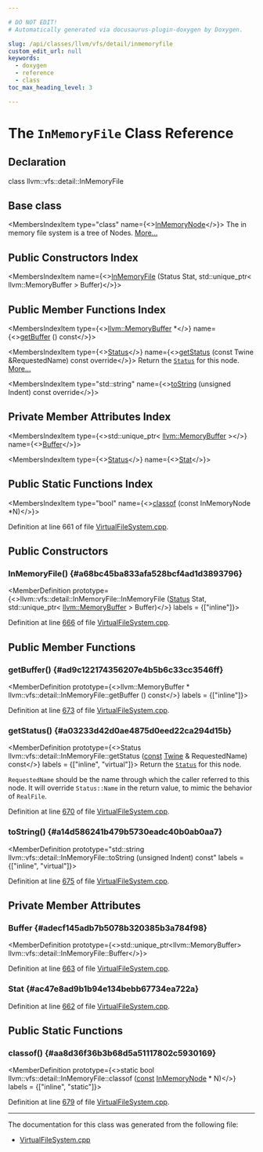 ```yaml
---

# DO NOT EDIT!
# Automatically generated via docusaurus-plugin-doxygen by Doxygen.

slug: /api/classes/llvm/vfs/detail/inmemoryfile
custom_edit_url: null
keywords:
  - doxygen
  - reference
  - class
toc_max_heading_level: 3

---
```





# The `InMemoryFile` Class Reference

<DoxygenPage pluginConfig={pluginConfig}>



## Declaration

<CodeBlock>class llvm::vfs::detail::InMemoryFile</CodeBlock>

## Base class

<MembersIndex>

<MembersIndexItem
  type="class"
  name={<><a href="/docs/api/classes/llvm/vfs/detail/inmemorynode">InMemoryNode</a></>}>
The in memory file system is a tree of Nodes. <a href="/docs/api/classes/llvm/vfs/detail/inmemorynode/#details">More...</a>
</MembersIndexItem>

</MembersIndex>

## Public Constructors Index

<MembersIndex>

<MembersIndexItem
  name={<><a href="#a68bc45ba833afa528bcf4ad1d3893796">InMemoryFile</a> (Status Stat, std::unique&#95;ptr&lt; llvm::MemoryBuffer &gt; Buffer)</>}>
</MembersIndexItem>

</MembersIndex>

## Public Member Functions Index

<MembersIndex>

<MembersIndexItem
  type={<><a href="/docs/api/classes/llvm/memorybuffer">llvm::MemoryBuffer</a> &#42;</>}
  name={<><a href="#ad9c122174356207e4b5b6c33cc3546ff">getBuffer</a> () const</>}>
</MembersIndexItem>

<MembersIndexItem
  type={<><a href="/docs/api/classes/llvm/vfs/status">Status</a></>}
  name={<><a href="#a03233d42d0ae4875d0eed22ca294d15b">getStatus</a> (const Twine &amp;RequestedName) const override</>}>
Return the <code><a href="/docs/api/classes/llvm/vfs/status">Status</a></code> for this node. <a href="#a03233d42d0ae4875d0eed22ca294d15b">More...</a>
</MembersIndexItem>

<MembersIndexItem
  type="std::string"
  name={<><a href="#a14d586241b479b5730eadc40b0ab0aa7">toString</a> (unsigned Indent) const override</>}>
</MembersIndexItem>

</MembersIndex>

## Private Member Attributes Index

<MembersIndex>

<MembersIndexItem
  type={<>std::unique&#95;ptr&lt; <a href="/docs/api/classes/llvm/memorybuffer">llvm::MemoryBuffer</a> &gt;</>}
  name={<><a href="#adecf145adb7b5078b320385b3a784f98">Buffer</a></>}>
</MembersIndexItem>

<MembersIndexItem
  type={<><a href="/docs/api/classes/llvm/vfs/status">Status</a></>}
  name={<><a href="#ac47e8ad9b1b94e134bebb67734ea722a">Stat</a></>}>
</MembersIndexItem>

</MembersIndex>

## Public Static Functions Index

<MembersIndex>

<MembersIndexItem
  type="bool"
  name={<><a href="#aa8d36f36b3b68d5a51117802c5930169">classof</a> (const InMemoryNode &#42;N)</>}>
</MembersIndexItem>

</MembersIndex>


Definition at line 661 of file <a href="/docs/api/files/lib/lib/support/virtualfilesystem-cpp">VirtualFileSystem.cpp</a>.

<SectionDefinition>

## Public Constructors

### InMemoryFile() {#a68bc45ba833afa528bcf4ad1d3893796}

<MemberDefinition
  prototype={<>llvm::vfs::detail::InMemoryFile::InMemoryFile (<a href="/docs/api/classes/llvm/vfs/status">Status</a> Stat, std::unique&#95;ptr&lt; <a href="/docs/api/classes/llvm/memorybuffer">llvm::MemoryBuffer</a> &gt; Buffer)</>}
  labels = {["inline"]}>

Definition at line <a href="/docs/api/files/lib/lib/support/virtualfilesystem-cpp/#l00666">666</a> of file <a href="/docs/api/files/lib/lib/support/virtualfilesystem-cpp">VirtualFileSystem.cpp</a>.
</MemberDefinition>

</SectionDefinition>

<SectionDefinition>

## Public Member Functions

### getBuffer() {#ad9c122174356207e4b5b6c33cc3546ff}

<MemberDefinition
  prototype={<>llvm::MemoryBuffer &#42; llvm::vfs::detail::InMemoryFile::getBuffer () const</>}
  labels = {["inline"]}>

Definition at line <a href="/docs/api/files/lib/lib/support/virtualfilesystem-cpp/#l00673">673</a> of file <a href="/docs/api/files/lib/lib/support/virtualfilesystem-cpp">VirtualFileSystem.cpp</a>.
</MemberDefinition>

### getStatus() {#a03233d42d0ae4875d0eed22ca294d15b}

<MemberDefinition
  prototype={<>Status llvm::vfs::detail::InMemoryFile::getStatus (<a href="/docs/api/files/lib/lib/target/lib/target/aarch64/aarch64promoteconstant-cpp/#a90f8350fecae261c25be85d38b451bff">const</a> <a href="/docs/api/classes/llvm/twine">Twine</a> &amp; RequestedName) const</>}
  labels = {["inline", "virtual"]}>
Return the <code><a href="/docs/api/classes/llvm/vfs/status">Status</a></code> for this node.

<code>RequestedName</code> should be the name through which the caller referred to this node. It will override <code>Status::Name</code> in the return value, to mimic the behavior of <code>RealFile</code>.

Definition at line <a href="/docs/api/files/lib/lib/support/virtualfilesystem-cpp/#l00670">670</a> of file <a href="/docs/api/files/lib/lib/support/virtualfilesystem-cpp">VirtualFileSystem.cpp</a>.
</MemberDefinition>

### toString() {#a14d586241b479b5730eadc40b0ab0aa7}

<MemberDefinition
  prototype="std::string llvm::vfs::detail::InMemoryFile::toString (unsigned Indent) const"
  labels = {["inline", "virtual"]}>

Definition at line <a href="/docs/api/files/lib/lib/support/virtualfilesystem-cpp/#l00675">675</a> of file <a href="/docs/api/files/lib/lib/support/virtualfilesystem-cpp">VirtualFileSystem.cpp</a>.
</MemberDefinition>

</SectionDefinition>

<SectionDefinition>

## Private Member Attributes

### Buffer {#adecf145adb7b5078b320385b3a784f98}

<MemberDefinition
  prototype={<>std::unique&#95;ptr&lt;llvm::MemoryBuffer&gt; llvm::vfs::detail::InMemoryFile::Buffer</>}>

Definition at line <a href="/docs/api/files/lib/lib/support/virtualfilesystem-cpp/#l00663">663</a> of file <a href="/docs/api/files/lib/lib/support/virtualfilesystem-cpp">VirtualFileSystem.cpp</a>.
</MemberDefinition>

### Stat {#ac47e8ad9b1b94e134bebb67734ea722a}

<MemberDefinition
  prototype="Status llvm::vfs::detail::InMemoryFile::Stat">

Definition at line <a href="/docs/api/files/lib/lib/support/virtualfilesystem-cpp/#l00662">662</a> of file <a href="/docs/api/files/lib/lib/support/virtualfilesystem-cpp">VirtualFileSystem.cpp</a>.
</MemberDefinition>

</SectionDefinition>

<SectionDefinition>

## Public Static Functions

### classof() {#aa8d36f36b3b68d5a51117802c5930169}

<MemberDefinition
  prototype={<>static bool llvm::vfs::detail::InMemoryFile::classof (<a href="/docs/api/files/lib/lib/target/lib/target/aarch64/aarch64promoteconstant-cpp/#a90f8350fecae261c25be85d38b451bff">const</a> <a href="/docs/api/classes/llvm/vfs/detail/inmemorynode">InMemoryNode</a> &#42; N)</>}
  labels = {["inline", "static"]}>

Definition at line <a href="/docs/api/files/lib/lib/support/virtualfilesystem-cpp/#l00679">679</a> of file <a href="/docs/api/files/lib/lib/support/virtualfilesystem-cpp">VirtualFileSystem.cpp</a>.
</MemberDefinition>

</SectionDefinition>

<hr/>

The documentation for this class was generated from the following file:

<ul>
<li><a href="/docs/api/files/lib/lib/support/virtualfilesystem-cpp">VirtualFileSystem.cpp</a></li>
</ul>

</DoxygenPage>
